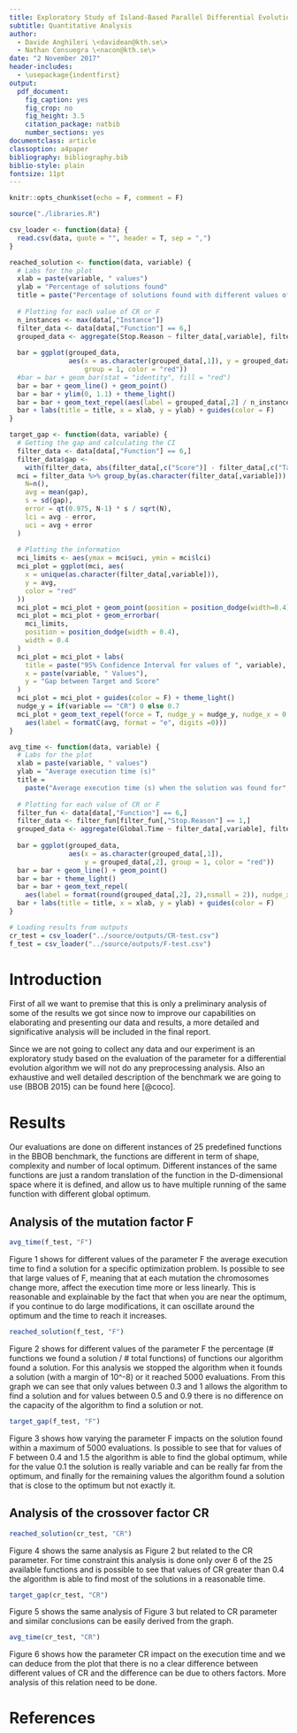 ```yaml
---
title: Exploratory Study of Island-Based Parallel Differential Evolution Algorithms using Apache Spark 
subtitle: Quantitative Analysis
author: 
  - Davide Anghileri \<davidean@kth.se\>
  - Nathan Consuegra \<nacon@kth.se\>
date: "2 November 2017"
header-includes:
  - \usepackage{indentfirst}
output: 
  pdf_document: 
    fig_caption: yes
    fig_crop: no
    fig_height: 3.5
    citation_package: natbib
    number_sections: yes
documentclass: article
classoption: a4paper
bibliography: bibliography.bib
biblio-style: plain
fontsize: 11pt
---
```


\setlength{\parindent}{0.8cm}

```r
knitr::opts_chunk$set(echo = F, comment = F)
```

```r
source("./libraries.R")
```

```r
csv_loader <- function(data) {
  read.csv(data, quote = "", header = T, sep = ",")
}

reached_solution <- function(data, variable) {
  # Labs for the plot
  xlab = paste(variable, " values")
  ylab = "Percentage of solutions found"
  title = paste("Percentage of solutions found with different values of ", variable)
  
  # Plotting for each value of CR or F
  n_instances <- max(data[,"Instance"])
  filter_data <- data[data[,"Function"] == 6,]
  grouped_data <- aggregate(Stop.Reason ~ filter_data[,variable], filter_data, sum)
  
  bar = ggplot(grouped_data, 
               aes(x = as.character(grouped_data[,1]), y = grouped_data[,2] / n_instances,
                   group = 1, color = "red"))
  #bar = bar + geom_bar(stat = "identity", fill = "red")
  bar = bar + geom_line() + geom_point()
  bar = bar + ylim(0, 1.1) + theme_light()
  bar = bar + geom_text_repel(aes(label = grouped_data[,2] / n_instances), nudge_y = 0.05)
  bar + labs(title = title, x = xlab, y = ylab) + guides(color = F)
}

target_gap <- function(data, variable) {
  # Getting the gap and calculating the CI
  filter_data <- data[data[,"Function"] == 6,]
  filter_data$gap <- 
    with(filter_data, abs(filter_data[,c("Score")] - filter_data[,c("Target")]))
  mci = filter_data %>% group_by(as.character(filter_data[,variable])) %>% summarise(
    N=n(),
    avg = mean(gap), 
    s = sd(gap),
    error = qt(0.975, N-1) * s / sqrt(N),
    lci = avg - error,
    uci = avg + error
  )
  
  # Plotting the information
  mci_limits <- aes(ymax = mci$uci, ymin = mci$lci)
  mci_plot = ggplot(mci, aes(
    x = unique(as.character(filter_data[,variable])), 
    y = avg,
    color = "red"
  ))
  mci_plot = mci_plot + geom_point(position = position_dodge(width=0.4))
  mci_plot = mci_plot + geom_errorbar(
    mci_limits, 
    position = position_dodge(width = 0.4),
    width = 0.4
  )
  mci_plot = mci_plot + labs(
    title = paste("95% Confidence Interval for values of ", variable),
    x = paste(variable, " Values"), 
    y = "Gap between Target and Score"
  ) 
  mci_plot = mci_plot + guides(color = F) + theme_light()
  nudge_y = if(variable == "CR") 0 else 0.7
  mci_plot + geom_text_repel(force = T, nudge_y = nudge_y, nudge_x = 0.7,
    aes(label = formatC(avg, format = "e", digits =0))) 
}

avg_time <- function(data, variable) {
  # Labs for the plot
  xlab = paste(variable, " values")
  ylab = "Average execution time (s)"
  title = 
    paste("Average execution time (s) when the solution was found for", variable, "values")
  
  # Plotting for each value of CR or F
  filter_fun <- data[data[,"Function"] == 6,]
  filter_data <- filter_fun[filter_fun[,"Stop.Reason"] == 1,]
  grouped_data <- aggregate(Global.Time ~ filter_data[,variable], filter_data, mean)
  
  bar = ggplot(grouped_data, 
               aes(x = as.character(grouped_data[,1]),
                   y = grouped_data[,2], group = 1, color = "red"))
  bar = bar + geom_line() + geom_point() 
  bar = bar + theme_light()
  bar = bar + geom_text_repel(
    aes(label = format(round(grouped_data[,2], 2),nsmall = 2)), nudge_x = 0.1)
  bar + labs(title = title, x = xlab, y = ylab) + guides(color = F)
}
```

```r
# Loading results from outputs
cr_test = csv_loader("../source/outputs/CR-test.csv")
f_test = csv_loader("../source/outputs/F-test.csv")
```

# Introduction

First of all we want to premise that this is only a preliminary analysis of some of the results we got since now to improve our capabilities on elaborating and presenting our data and results, a more detailed and significative analysis will be included in the final report.

Since we are not going to collect any data and our experiment is an exploratory study based on the evaluation of the parameter for a differential evolution algorithm we will not do any preprocessing analysis. Also an exhaustive and well detailed description of the benchmark we are going to use (BBOB 2015) can be found here [@coco].

# Results

Our evaluations are done on different instances of 25 predefined functions in the BBOB benchmark, the functions are different in term of shape, complexity and number of local optimum. Different instances of the same functions are just a random translation of the function in the D-dimensional space where it is defined, and allow us to have multiple running of the same function with different global optimum.

## Analysis of the mutation factor F

```r
avg_time(f_test, "F")
```

Figure 1 shows for different values of the parameter F the average execution time to find a solution for a specific optimization problem. Is possible to see that large values of F, meaning that at each mutation the chromosomes change more, affect the execution time more or less linearly. This is reasonable and explainable by the fact that when you are near the optimum, if you continue to do large modifications, it can oscillate around the optimum and the time to reach it increases.

```r
reached_solution(f_test, "F")
```

Figure 2 shows for different values of the parameter F the percentage (# functions we found a solution / # total functions) of functions our algorithm found a solution. For this analysis we stopped the algorithm when it founds a solution (with a margin of 10^-8) or it reached 5000 evaluations. From this graph we can see that only values between 0.3 and 1 allows the algorithm to find a solution and for values between 0.5 and 0.9 there is no difference on the capacity of the algorithm to find a solution or not.

```r
target_gap(f_test, "F")
```

Figure 3 shows how varying the parameter F impacts on the solution found within a maximum of 5000 evaluations. Is possible to see that for values of F between 0.4 and 1.5 the algorithm is able to find the global optimum, while for the value 0.1 the solution is really variable and can be really far from the optimum, and finally for the remaining values the algorithm found a solution that is close to the optimum but not exactly it.

## Analysis of the crossover factor CR

```r
reached_solution(cr_test, "CR")
```

Figure 4 shows the same analysis as Figure 2 but related to the CR parameter. For time constraint this analysis is done only over 6 of the 25 available functions and is possible to see that values of CR greater than 0.4 the algorithm is able to find most of the solutions in a reasonable time.

```r
target_gap(cr_test, "CR")
```

Figure 5 shows the same analysis of Figure 3 but related to CR parameter and similar conclusions can be easily derived from the graph.

```r
avg_time(cr_test, "CR")
```

Figure 6 shows how the parameter CR impact on the execution time and we can deduce from the plot that there is no a clear difference between different values of CR and the difference can be due to others factors. More analysis of this relation need to be done.

# References